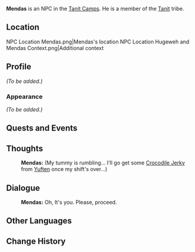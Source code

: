 {{Meta
|missing_NPC_profile  = yes
}}
{{Character Infobox
|type             = Open-World NPC
|image            = NPC Mendas.png
|deceased         = Killed by [[Jeht]] and the [[Traveler]] during ''[[For Her Judgment Reaches to the Skies...]]'' 
|region           = Sumeru
|location         = Sumeru
|affiliation      = Tanit
}}
'''Mendas''' is an NPC in the [[Tanit Camps]]. He is a member of the [[Tanit]] tribe.

==Location==
<gallery>
NPC Location Mendas.png|Mendas's location
NPC Location Hugeweh and Mendas Context.png|Additional context
</gallery>

==Profile==
<!--Detailed story/lore information goes here.-->
''(To be added.)''

===Appearance===
<!--Keep appearance section short and concise. Limit to 2 paragraphs with 3-4 sentences each.-->
''(To be added.)''

==Quests and Events==
{{Quests and Events}}

==Thoughts==
{{All Schemes to Know Explanation|name=Mendas}}
:'''Mendas:''' (My tummy is rumbling... I'll go get some [[Crocodile Jerky]] from [[Yuften]] once my shift's over...)

==Dialogue==
{{Dialogue Start}}
:'''Mendas:''' Oh, It's you. Please, proceed.
{{Dialogue End}}

==Other Languages==
{{Other Languages
|default_hidden = 1
|en      = Mendas
|zhs     = 门达斯
|zhs_rm  = Méndásī
|zht     = 門達斯
|zht_rm  = Méndásī
|ja      = メンデス
|ja_rm   = Mendesu
|ko      = 멘다스
|es      = Mendas
|fr      = Mendas
|ru      = Мендас
|th      = Mendas
|vi      = Mendas
|de      = Mendas
|id      = Mendas
|pt      = Mendas
|tr      = Mendas
|it      = Mendas
}}

==Change History==
{{Change History|3.4}}